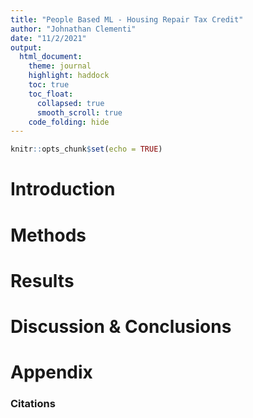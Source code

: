 ```yaml
---
title: "People Based ML - Housing Repair Tax Credit"
author: "Johnathan Clementi"
date: "11/2/2021"
output: 
  html_document:
    theme: journal
    highlight: haddock
    toc: true
    toc_float:
      collapsed: true
      smooth_scroll: true
    code_folding: hide
---
```


```r
knitr::opts_chunk$set(echo = TRUE)
```

# Introduction

# Methods

# Results

# Discussion & Conclusions

# Appendix
### Citations

